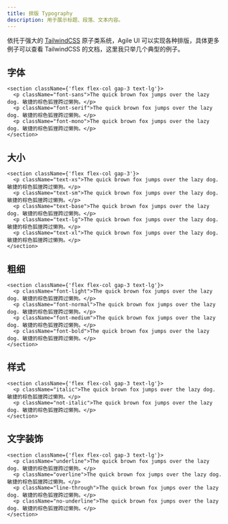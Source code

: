 ```yaml
---
title: 排版 Typography
description: 用于展示标题、段落、文本内容。
---
```


依托于强大的 [TailwindCSS](https://tailwindcss.com/) 原子类系统，Agile UI 可以实现各种排版，具体更多例子可以查看 TailwindCSS 的文档，这里我只举几个典型的例子。

## 字体

```tsx preview
<section className={'flex flex-col gap-3 text-lg'}>
  <p className="font-sans">The quick brown fox jumps over the lazy dog. 敏捷的棕色狐狸跨过懒狗。</p>
  <p className="font-serif">The quick brown fox jumps over the lazy dog. 敏捷的棕色狐狸跨过懒狗。</p>
  <p className="font-mono">The quick brown fox jumps over the lazy dog. 敏捷的棕色狐狸跨过懒狗。</p>
</section>
```

## 大小

```tsx preview
<section className={'flex flex-col gap-3'}>
  <p className="text-xs">The quick brown fox jumps over the lazy dog. 敏捷的棕色狐狸跨过懒狗。</p>
  <p className="text-sm">The quick brown fox jumps over the lazy dog. 敏捷的棕色狐狸跨过懒狗。</p>
  <p className="text-base">The quick brown fox jumps over the lazy dog. 敏捷的棕色狐狸跨过懒狗。</p>
  <p className="text-lg">The quick brown fox jumps over the lazy dog. 敏捷的棕色狐狸跨过懒狗。</p>
  <p className="text-xl">The quick brown fox jumps over the lazy dog. 敏捷的棕色狐狸跨过懒狗。</p>
</section>
```

## 粗细

```tsx preview
<section className={'flex flex-col gap-3 text-lg'}>
  <p className="font-light">The quick brown fox jumps over the lazy dog. 敏捷的棕色狐狸跨过懒狗。</p>
  <p className="font-normal">The quick brown fox jumps over the lazy dog. 敏捷的棕色狐狸跨过懒狗。</p>
  <p className="font-medium">The quick brown fox jumps over the lazy dog. 敏捷的棕色狐狸跨过懒狗。</p>
  <p className="font-bold">The quick brown fox jumps over the lazy dog. 敏捷的棕色狐狸跨过懒狗。</p>
</section>
```

## 样式

```tsx preview
<section className={'flex flex-col gap-3 text-lg'}>
  <p className="italic">The quick brown fox jumps over the lazy dog. 敏捷的棕色狐狸跨过懒狗。</p>
  <p className="not-italic">The quick brown fox jumps over the lazy dog. 敏捷的棕色狐狸跨过懒狗。</p>
</section>
```

## 文字装饰

```tsx preview
<section className={'flex flex-col gap-3 text-lg'}>
  <p className="underline">The quick brown fox jumps over the lazy dog. 敏捷的棕色狐狸跨过懒狗。</p>
  <p className="overline">The quick brown fox jumps over the lazy dog. 敏捷的棕色狐狸跨过懒狗。</p>
  <p className="line-through">The quick brown fox jumps over the lazy dog. 敏捷的棕色狐狸跨过懒狗。</p>
  <p className="no-underline">The quick brown fox jumps over the lazy dog. 敏捷的棕色狐狸跨过懒狗。</p>
</section>
```
